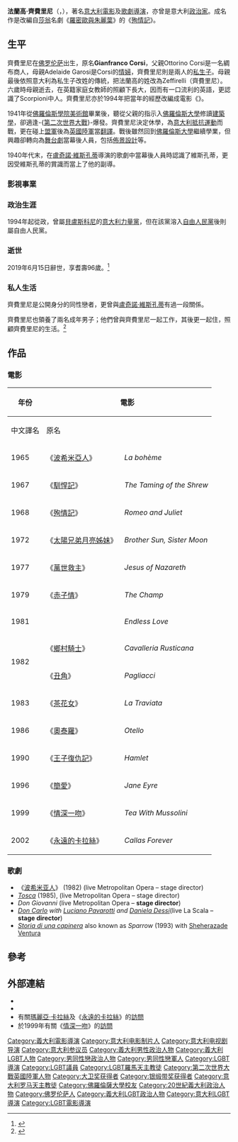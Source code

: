 {{noteTA
|G1=Movie
}}
{{Infobox Senator
| name = 法蘭高·齊費里尼<br />Franco Zeffirelli
| image=Zeffirelli.jpg
| imagesize=200px
| office            = [[共和國參議員|共和國參議員]]
| term_start       = {{start date|1994|04|21}}
| term_end         = {{end date|2001|05|29}}
| constituency     = [[卡塔尼亞|卡塔尼亞]]
| birthname = Gianfranco Corsi
| birth_date       = {{birth date|1923|2|12}}
| birth_place      = [[意大利王國|意大利王國]][[托斯卡纳|托斯卡纳]][[佛罗伦萨|佛罗伦萨]]
| death_date ={{death date and age|2019|6|15|1923|2|12}}
| death_place =[[義大利|義大利]]羅馬
| alma_mater       = [[佛羅倫斯大學|佛羅倫斯大學]]
| profession       = [[電影導演|電影導演]]、[[歌劇導演|歌劇導演]]、[[政治家|政治家]]
| religion         = [[羅馬天主教|羅馬天主教]]
| children         = 
| spouse           = 
| residence        = 
| party            = [[自由人民黨|自由人民黨]]
| allegiance     = [[英國|英國]]
| branch         = [[英國陸軍|英國陸軍]]
| serviceyears   = 1942至45年
| rank           = 
| unit           =24th Guards Brigade
| battles        = -{[[第二次世界大戰|第二次世界大戰]]}-
| awards         = }}
'''法蘭高·齊費里尼'''（{{lang-it|'''Franco Zeffirelli'''}}，{{bd|1923年|2月12日|2019年|6月15日|catIdx=Zeffirelli}}），著名[[意大利|意大利]][[電影導演|電影]]及[[歌劇導演|歌劇導演]]，亦曾是意大利[[政治家|政治家]]。成名作是改編自[[莎翁|莎翁]]名劇《[[羅密歐與朱麗葉|羅密歐與朱麗葉]]》的《[[殉情記|殉情記]]》。

==生平==
齊費里尼在[[佛罗伦萨|佛罗伦萨]]出生，原名'''Gianfranco Corsi'''，父親Ottorino Corsi是一名綢布商人，母親Adelaide Garosi是Corsi的[[情婦|情婦]]，齊費里尼則是兩人的[[私生子|私生子]]。母親最後依照意大利為私生子改姓的傳統，把法蘭高的姓改為Zeffirelli（齊費里尼）。六歲時母親逝去，在英籍家庭女教師的照顧下長大，因而有一口流利的英語，更認識了Scorpioni中人。齊費里尼亦於1994年把當年的經歷改編成電影《{{tsl|en|Tea with Mussolini|情深一吻}}》。

1941年從[[佛羅倫斯學院美術館|佛羅倫斯學院美術館]]畢業後，聽從父親的指示入[[佛羅倫斯大學|佛羅倫斯大學]]修讀[[建築學|建築學]]，卻適逢-{[[第二次世界大戰|第二次世界大戰]]}-爆發。齊費里尼決定休學，為[[意大利抵抗運動|意大利抵抗運動]]而戰，更在碰上[[盟軍|盟軍]]後為[[英國陸軍|英國陸軍]]當[[翻譯|翻譯]]。戰後雖然回到[[佛羅倫斯大學|佛羅倫斯大學]]繼續學業，但興趣卻轉向為[[舞台劇|舞台劇]]當幕後人員，包括[[佈景設計|佈景設計]]等。

1940年代末，在[[盧奇諾·維斯孔蒂|盧奇諾·維斯孔蒂]]導演的歌劇中當幕後人員時認識了維斯孔蒂，更因受維斯孔蒂的賞識而當上了他的副導。

===影視事業===


===政治生涯===
1994年起從政，曾屬[[貝盧斯科尼|貝盧斯科尼]]的[[意大利力量黨|意大利力量黨]]，但在該黨溶入[[自由人民黨|自由人民黨]]後則屬自由人民黨。

===逝世===
2019年6月15日辭世，享耆壽96歲。<ref>{{cite web | url=https://tw.news.yahoo.com/%E6%AE%89%E6%83%85%E8%A8%98%E5%90%8D%E5%B0%8E%E6%B3%95%E8%98%AD%E6%9F%AF%E9%BD%8A%E8%B2%BB%E9%87%8C%E5%B0%BC%E8%BE%AD%E4%B8%96-%E4%BA%AB%E5%A3%BD96%E6%AD%B2-133104616.html | title=殉情記」名導法蘭柯齊費里尼辭世 享壽96歲 | access-date=2019-06-15 | archive-date=2020-11-26 | archive-url=https://web.archive.org/web/20201126050453/https://tw.news.yahoo.com/%E6%AE%89%E6%83%85%E8%A8%98%E5%90%8D%E5%B0%8E%E6%B3%95%E8%98%AD%E6%9F%AF%E9%BD%8A%E8%B2%BB%E9%87%8C%E5%B0%BC%E8%BE%AD%E4%B8%96-%E4%BA%AB%E5%A3%BD96%E6%AD%B2-133104616.html | dead-url=no }}</ref>

===私人生活===
齊費里尼是公開身分的同性戀者，更曾與[[盧奇諾·維斯孔蒂|盧奇諾·維斯孔蒂]]有過一段關係。

齊費里尼也領養了兩名成年男子；他們曾與齊費里尼一起工作，其後更一起住，照顧齊費里尼的生活。<ref name='NYTProfile'>{{cite web|url=http://topics.nytimes.com/topics/reference/timestopics/people/z/franco_zeffirelli/index.html|title=Franco Zeffirelli|publisher=The New York Times|accessdate=29 December 2012|archive-date=2013-06-03|archive-url=https://web.archive.org/web/20130603041747/http://topics.nytimes.com/topics/reference/timestopics/people/z/franco_zeffirelli/index.html|dead-url=no}}</ref>

==作品==
===電影===
{|class="wikitable"
|- align="center" style="background:#B0C4DE;"
!rowspan=2| 年份
!colspan=2| 電影
!rowspan=2| 備註
|- align="center" style="background:#B0C4DE;"
! 中文譯名
! 原名
|-
| 1965
|《[[波希米亞人_(電影)|波希米亞人]]》
|''La bohème''
| 只製作設計師<ref name="Allmovie_filmography">{{cite web|url=http://www.allmovie.com/artist/franco-zeffirelli-117884/filmography|title=Franco Zeffirelli Filmography|publisher=Allmovie|accessdate=2009-08-18|archive-date=2020-05-30|archive-url=https://web.archive.org/web/20200530021817/https://www.allmovie.com/artist/franco-zeffirelli-p117884/filmography|dead-url=no}}</ref>
|-
| 1967
|《[[馴悍記_(電影)|馴悍記]]》
|''The Taming of the Shrew''
|
|-
| 1968
|《[[殉情記|殉情記]]》
|''Romeo and Juliet''
|
|-
| 1972
| 《[[太陽兄弟月亮姊妹|太陽兄弟月亮姊妹]]》
|''Brother Sun, Sister Moon''
|
|-
| 1977
|《[[萬世救主|萬世救主]]》
|''Jesus of Nazareth''
|
|-
| 1979
|《[[赤子情|赤子情]]》
|''The Champ''
|
|-
| 1981
|
| ''Endless Love''
|
|-
| rowspan="2" | 1982
|《[[鄉村騎士_(電影)|鄉村騎士]]》
| ''Cavalleria Rusticana''
|
|-
|《[[丑角_(電影)|丑角]]》
| ''Pagliacci''
|
|- 
| 1983
|《[[茶花女_(電影)|茶花女]]》
| ''La Traviata''
|
|-
| 1986
|《[[奧泰羅_(電影)|奧泰羅]]》
| ''Otello''
|
|-
| 1990
|《[[王子復仇記_(電影)|王子復仇記]]》
| ''Hamlet''
|
|-
| 1996
|《[[簡愛_(1996年電影)|簡愛]]》
| ''Jane Eyre''
|
|-
| 1999
|《[[情深一吻|情深一吻]]》
| ''Tea With Mussolini''
|
|-
| 2002
|《[[永遠的卡拉絲|永遠的卡拉絲]]》
|''Callas Forever''
|
|}

===歌劇===
* 《[[波希米亚人_(歌剧)|波希米亚人]]》 (1982) (live Metropolitan Opera – stage director)
* ''[[Tosca_(1985)|Tosca]]'' (1985), (live Metropolitan Opera – stage director)
* ''Don Giovanni'' (live Metropolitan Opera – '''stage director''')
* ''[[Don_Carlo_(1993)|Don Carlo]] with [[Luciano_Pavarotti|Luciano Pavarotti]] and [[Daniela_Dessi|Daniela Dessi]]''(live La Scala – '''stage director''')
* ''[[Storia_di_una_capinera|Storia di una capinera]]'' also known as ''Sparrow'' (1993) with [[Sheherazade_Goldsmith|Sheherazade Ventura]]

==參考==
{{reflist}}

==外部連結==
* {{imdb name|id=0001874}}
* {{ibdb name|id=16572}}
* 有關[[瑪麗亞·卡拉絲|瑪麗亞·卡拉絲]]及《[[永遠的卡拉絲|永遠的卡拉絲]]》的[https://web.archive.org/web/20041016112029/http://www.keithbush.com/article_zeffirelli.htm 訪問]
* 於1999年有關《[[情深一吻|情深一吻]]》的[http://www.tipjar.com/dan/zeffirelli.htm 訪問] {{Wayback|url=http://www.tipjar.com/dan/zeffirelli.htm |date=20190620124009 }}

{{大衛獎最佳導演}}
{{國家評論協會最佳導演}}
{{Authority control}}
{{DEFAULTSORT:Zeffirelli, Franco}}
[[Category:義大利電影導演|Category:義大利電影導演]]
[[Category:意大利电影制片人|Category:意大利电影制片人]]
[[Category:意大利电视剧导演|Category:意大利电视剧导演]]
[[Category:意大利参议员|Category:意大利参议员]]
[[Category:義大利男性政治人物|Category:義大利男性政治人物]]
[[Category:義大利LGBT人物|Category:義大利LGBT人物]]
[[Category:男同性戀政治人物|Category:男同性戀政治人物]]
[[Category:男同性戀軍人|Category:男同性戀軍人]]
[[Category:LGBT導演|Category:LGBT導演]]
[[Category:LGBT議員|Category:LGBT議員]]
[[Category:LGBT羅馬天主教徒|Category:LGBT羅馬天主教徒]]
[[Category:第二次世界大戰英國陸軍人物|Category:第二次世界大戰英國陸軍人物]]
[[Category:大卫奖获得者|Category:大卫奖获得者]]
[[Category:银缎带奖获得者|Category:银缎带奖获得者]]
[[Category:意大利罗马天主教徒|Category:意大利罗马天主教徒]]
[[Category:佛羅倫薩大學校友|Category:佛羅倫薩大學校友]]
[[Category:20世紀義大利政治人物|Category:20世紀義大利政治人物]]
[[Category:佛罗伦萨人|Category:佛罗伦萨人]]
[[Category:義大利LGBT政治人物|Category:義大利LGBT政治人物]]
[[Category:意大利LGBT導演|Category:意大利LGBT導演]]
[[Category:LGBT電影導演|Category:LGBT電影導演]]